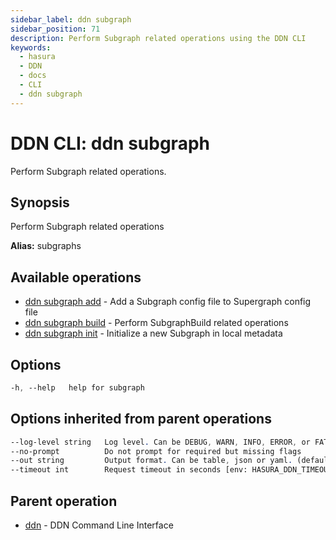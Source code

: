 ```yaml
---
sidebar_label: ddn subgraph
sidebar_position: 71
description: Perform Subgraph related operations using the DDN CLI
keywords:
  - hasura
  - DDN
  - docs
  - CLI
  - ddn subgraph
---
```


# DDN CLI: ddn subgraph

Perform Subgraph related operations.

## Synopsis

Perform Subgraph related operations

**Alias:** subgraphs

## Available operations

- [ddn subgraph add](/cli/commands/ddn_subgraph_add) - Add a Subgraph config file to Supergraph config file
- [ddn subgraph build](/cli/commands/ddn_subgraph_build) - Perform SubgraphBuild related operations
- [ddn subgraph init](/cli/commands/ddn_subgraph_init) - Initialize a new Subgraph in local metadata

## Options

```sass
-h, --help   help for subgraph
```

## Options inherited from parent operations

```sass
--log-level string   Log level. Can be DEBUG, WARN, INFO, ERROR, or FATAL. (default "INFO")
--no-prompt          Do not prompt for required but missing flags
--out string         Output format. Can be table, json or yaml. (default "table")
--timeout int        Request timeout in seconds [env: HASURA_DDN_TIMEOUT] (default 100)
```

## Parent operation

- [ddn](/cli/commands/ddn) - DDN Command Line Interface
